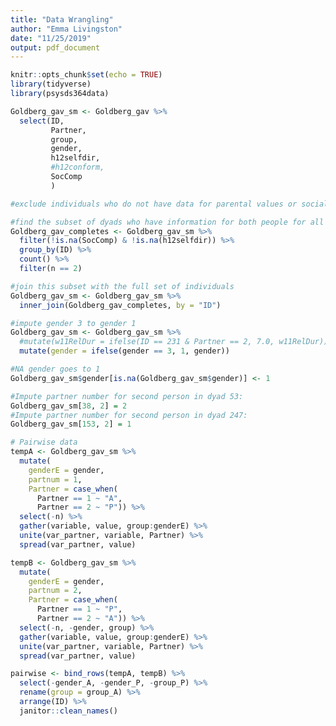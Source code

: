 ```yaml
---
title: "Data Wrangling"
author: "Emma Livingston"
date: "11/25/2019"
output: pdf_document
---
```


```r
knitr::opts_chunk$set(echo = TRUE)
library(tidyverse)
library(psysds364data)
```


```r
Goldberg_gav_sm <- Goldberg_gav %>%
  select(ID,
         Partner,
         group,
         gender,
         h12selfdir,
         #h12conform,
         SocComp
         )
```

```r
#exclude individuals who do not have data for parental values or social competence

#find the subset of dyads who have information for both people for all of the variables
Goldberg_gav_completes <- Goldberg_gav_sm %>%
  filter(!is.na(SocComp) & !is.na(h12selfdir)) %>%
  group_by(ID) %>%
  count() %>%
  filter(n == 2)

#join this subset with the full set of individuals
Goldberg_gav_sm <- Goldberg_gav_sm %>%
  inner_join(Goldberg_gav_completes, by = "ID")
```


```r
#impute gender 3 to gender 1
Goldberg_gav_sm <- Goldberg_gav_sm %>%
  #mutate(w11RelDur = ifelse(ID == 231 & Partner == 2, 7.0, w11RelDur)) %>%
  mutate(gender = ifelse(gender == 3, 1, gender))

#NA gender goes to 1
Goldberg_gav_sm$gender[is.na(Goldberg_gav_sm$gender)] <- 1
```

```r
#Impute partner number for second person in dyad 53:
Goldberg_gav_sm[38, 2] = 2
#Impute partner number for second person in dyad 247:
Goldberg_gav_sm[153, 2] = 1

# Pairwise data
tempA <- Goldberg_gav_sm %>%
  mutate(
    genderE = gender,
    partnum = 1,
    Partner = case_when(
      Partner == 1 ~ "A",
      Partner == 2 ~ "P")) %>%
  select(-n) %>%
  gather(variable, value, group:genderE) %>%
  unite(var_partner, variable, Partner) %>%
  spread(var_partner, value)

tempB <- Goldberg_gav_sm %>%
  mutate(
    genderE = gender,
    partnum = 2,
    Partner = case_when(
      Partner == 1 ~ "P",
      Partner == 2 ~ "A")) %>%
  select(-n, -gender, group) %>%
  gather(variable, value, group:genderE) %>%
  unite(var_partner, variable, Partner) %>%
  spread(var_partner, value)

pairwise <- bind_rows(tempA, tempB) %>%
  select(-gender_A, -gender_P, -group_P) %>%
  rename(group = group_A) %>%
  arrange(ID) %>%
  janitor::clean_names()


```